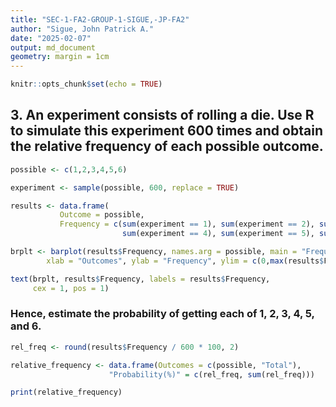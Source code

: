 ---
title: "SEC-1-FA2-GROUP-1-SIGUE,-JP-FA2"
author: "Sigue, John Patrick A."
date: "2025-02-07"
output: md_document
geometry: margin = 1cm
---

```{r setup, include=FALSE}
knitr::opts_chunk$set(echo = TRUE)

```

## 3. An experiment consists of rolling a die. Use R to simulate this experiment 600 times and obtain the relative frequency of each possible outcome.

```{r}
possible <- c(1,2,3,4,5,6)

experiment <- sample(possible, 600, replace = TRUE)

results <- data.frame(
           Outcome = possible,
           Frequency = c(sum(experiment == 1), sum(experiment == 2), sum(experiment == 3), 
                         sum(experiment == 4), sum(experiment == 5), sum(experiment == 6)))

brplt <- barplot(results$Frequency, names.arg = possible, main = "Frequency of Die Roll Result",
        xlab = "Outcomes", ylab = "Frequency", ylim = c(0,max(results$Frequency)), col = "#FFC300")

text(brplt, results$Frequency, labels = results$Frequency, 
     cex = 1, pos = 1)
```

### Hence, estimate the probability of getting each of 1, 2, 3, 4, 5, and 6.

```{r}
rel_freq <- round(results$Frequency / 600 * 100, 2)

relative_frequency <- data.frame(Outcomes = c(possible, "Total"), 
                      "Probability(%)" = c(rel_freq, sum(rel_freq)))

print(relative_frequency)
```
